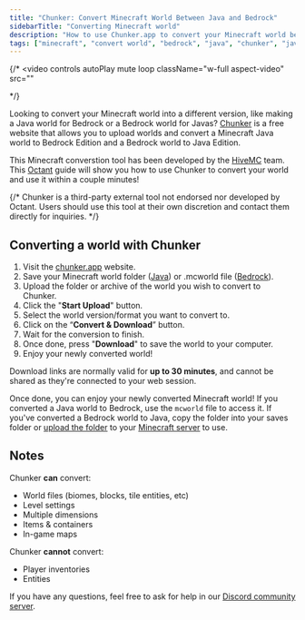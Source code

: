 ```yaml
---
title: "Chunker: Convert Minecraft World Between Java and Bedrock"
sidebarTitle: "Converting Minecraft world"
description: "How to use Chunker.app to convert your Minecraft world between Java and Bedrock"
tags: ["minecraft", "convert world", "bedrock", "java", "chunker", "java to bedrock", "bedrock to java", "world converter"]
---
```


{/* <Frame>
<video
  controls
  autoPlay
  mute
  loop
  className="w-full aspect-video"
  src=""
></video>
</Frame> */}

Looking to convert your Minecraft world into a different version, like making a Java world for Bedrock or a Bedrock world for Javas? [Chunker](https://chunker.app/) is a free website that allows you to upload worlds and convert a Minecraft Java world to Bedrock Edition and a Bedrock world to Java Edition.

This Minecraft converstion tool has been developed by the [HiveMC](https://playhive.com) team. This [Octant](https://octant.gg/games/minecraft) guide will show you how to use Chunker to convert your world and use it within a couple minutes!

{/* <Info>Chunker is a third-party external tool not endorsed nor developed by Octant. Users should use this tool at their own discretion and contact them directly for inquiries.</Info> */}

## Converting a world with Chunker

  1. Visit the [chunker.app](https://chunker.app/) website.
  2. Save your Minecraft world folder ([Java](https://minecraft.wiki/w/Java_Edition)) or .mcworld file ([Bedrock](https://minecraft.wiki/w/Bedrock_Edition)).
  3. Upload the folder or archive of the world you wish to convert to Chunker.
  4. Click the "**Start Upload**" button.
  4. Select the world version/format you want to convert to.
  5. Click on the “**Convert & Download**” button.
  6. Wait for the conversion to finish.
  7. Once done, press "**Download**" to save the world to your computer.
  8. Enjoy your newly converted world!

  Download links are normally valid for **up to 30 minutes**, and cannot be shared as they're connected to your web session.

Once done, you can enjoy your newly converted Minecraft world! If you converted a Java world to Bedrock, use the `mcworld` file to access it. If you've converted a Bedrock world to Java, copy the folder into your saves folder or [upload the folder](../../panel/importing-files/) to your [Minecraft server](https://octant.gg/games/minecraft) to use.

## Notes

Chunker **can** convert:

- World files (biomes, blocks, tile entities, etc)
- Level settings
- Multiple dimensions
- Items & containers
- In-game maps

Chunker **cannot** convert:

- Player inventories
- Entities

If you have any questions, feel free to ask for help in our [Discord community server](https://discord.gg/compute).